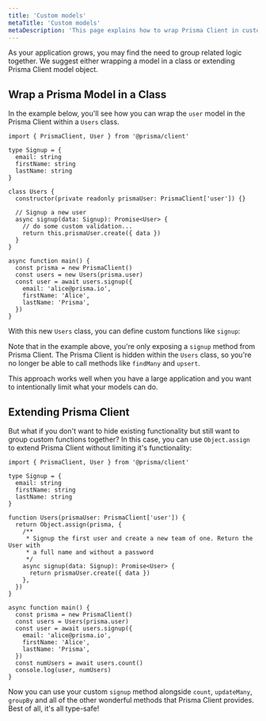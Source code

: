 ```yaml
---
title: 'Custom models'
metaTitle: 'Custom models'
metaDescription: 'This page explains how to wrap Prisma Client in custom models'
---
```


<TopBlock>

As your application grows, you may find the need to group related logic together. We suggest either wrapping a model in a class or extending Prisma Client model object.

</TopBlock>

## Wrap a Prisma Model in a Class

In the example below, you'll see how you can wrap the `user` model in the Prisma Client within a `Users` class.

```tsx
import { PrismaClient, User } from '@prisma/client'

type Signup = {
  email: string
  firstName: string
  lastName: string
}

class Users {
  constructor(private readonly prismaUser: PrismaClient['user']) {}

  // Signup a new user
  async signup(data: Signup): Promise<User> {
    // do some custom validation...
    return this.prismaUser.create({ data })
  }
}

async function main() {
  const prisma = new PrismaClient()
  const users = new Users(prisma.user)
  const user = await users.signup({
    email: 'alice@prisma.io',
    firstName: 'Alice',
    lastName: 'Prisma',
  })
}
```

With this new `Users` class, you can define custom functions like `signup`:

Note that in the example above, you're only exposing a `signup` method from Prisma Client. The Prisma Client is hidden within the `Users` class, so you're no longer be able to call methods like `findMany` and `upsert`.

This approach works well when you have a large application and you want to intentionally limit what your models can do.

## Extending Prisma Client

But what if you don't want to hide existing functionality but still want to group custom functions together? In this case, you can use `Object.assign` to extend Prisma Client without limiting it's functionality:

```tsx
import { PrismaClient, User } from '@prisma/client'

type Signup = {
  email: string
  firstName: string
  lastName: string
}

function Users(prismaUser: PrismaClient['user']) {
  return Object.assign(prisma, {
    /**
     * Signup the first user and create a new team of one. Return the User with
     * a full name and without a password
     */
    async signup(data: Signup): Promise<User> {
      return prismaUser.create({ data })
    },
  })
}

async function main() {
  const prisma = new PrismaClient()
  const users = Users(prisma.user)
  const user = await users.signup({
    email: 'alice@prisma.io',
    firstName: 'Alice',
    lastName: 'Prisma',
  })
  const numUsers = await users.count()
  console.log(user, numUsers)
}
```

Now you can use your custom `signup` method alongside `count`, `updateMany`, `groupBy` and all of the other wonderful methods that Prisma Client provides. Best of all, it's all type-safe!
